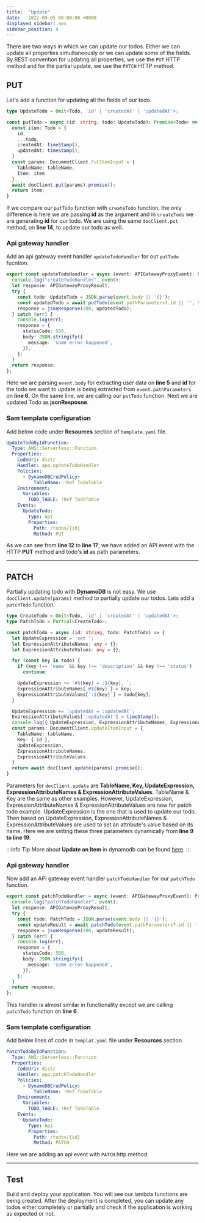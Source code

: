 ```yaml
---
title:  "Update"
date:   2022-09-05 06:00:00 +0000
displayed_sidebar: aws
sidebar_position: 4
---
```


There are two ways in which we can update our todos. Either we can update all properties simultaneously or we can update some of the fields. By REST convention for updating all properties, we use the `PUT` HTTP method and for the partial update, we use the `PATCH` HTTP method.

## PUT
Let's add a function for updating all the fields of our todo.
```ts showLineNumbers
type UpdateTodo = Omit<Todo, 'id' | 'createdAt' | 'updatedAt'>;

const putTodo = async (id: string, todo: UpdateTodo): Promise<Todo> => {
  const item: Todo = {
    id,
    ...todo,
    createdAt: timeStamp(),
    updatedAt: timeStamp(),
  }
  const params: DocumentClient.PutItemInput = {
    TableName: tableName,
    Item: item
  }
  await docClient.put(params).promise();
  return item;
}
```

If we compare our `putTodo` function with `createTodo` function, the only difference is here we are passing **id** as the argument and in `createTodo` we are generating **id** for our todo. We are using the same `docClient.put` method, on **line 14**, to update our todo as well.

### Api gateway handler
Add an api gateway event handler `updateTodoHandler` for out `putTodo` fucntion.

```ts showLineNumbers
export const updateTodoHandler = async (event: APIGatewayProxyEvent): Promise<APIGatewayProxyResult> => {
  console.log("createTodoHandler", event);
  let response: APIGatewayProxyResult;
  try {
    const todo: UpdateTodo = JSON.parse(event.body || '{}');
    const updatedTodo = await putTodo(event.pathParameters?.id || '', todo);
    response = jsonResponse(200, updatedTodo);
  } catch (err) {
    console.log(err);
    response = {
      statusCode: 500,
      body: JSON.stringify({
        message: 'some error happened',
      }),
    };
  }
  return response;
};
```
Here we are parsing `event.body` for extracting user data on **line 5** and **id** for the todo we want to update is being extracted from `event.pathParameters` on **line 6**. On the same line, we are calling our `putTodo` function. Next we are updated Todo as **jsonResposne**.

### Sam template configuration
Add below code under **Resources** section of `template.yaml` file.
```yaml showLineNumbers
UpdateTodoByIdFunction:
  Type: AWS::Serverless::Function
  Properties:
    CodeUri: dist/
    Handler: app.updateTodoHandler
    Policies:
      - DynamoDBCrudPolicy:
          TableName: !Ref TodoTable
    Environment:
      Variables:
        TODO_TABLE: !Ref TodoTable
    Events:
      UpdateTodo:
        Type: Api
        Properties:
          Path: /todos/{id}
          Method: PUT
```
As we can see from **line 12** to **line 17**, we have added an API event with the HTTP **PUT** method and todo's **id** as path parameters.

***

## PATCH
Partially updating todo with **DynamoDB** is not easy. We use `docClient.update(params)` method to partially update our todos.
Lets add a `patchTodo` function.
```ts showLineNumbers
type CreateTodo = Omit<Todo, 'id' | 'createdAt' | 'updatedAt'>;
type PatchTodo = Partial<CreateTodo>;

const patchTodo = async (id: string, todo: PatchTodo) => {
  let UpdateExpression = 'set ';
  let ExpressionAttributeNames: any = {};
  let ExpressionAttributeValues: any = {};

  for (const key in todo) {
    if (key !== 'name' && key !== 'description' && key !== 'status')
      continue;

    UpdateExpression += `#${key} = :${key}, `;
    ExpressionAttributeNames[`#${key}`] = key;
    ExpressionAttributeValues[`:${key}`] = todo[key];
  }

  UpdateExpression += `updatedAt = :updatedAt`;
  ExpressionAttributeValues[':updatedAt'] = timeStamp();
  console.log({ UpdateExpression, ExpressionAttributeNames, ExpressionAttributeValues })
  const params: DocumentClient.UpdateItemInput = {
    TableName: tableName,
    Key: { id },
    UpdateExpression,
    ExpressionAttributeNames,
    ExpressionAttributeValues
  }
  return await docClient.update(params).promise();
}
```

Parameters for `docClient.update` are **TableName, Key, UpdateExpression, ExpressionAttributeNames & ExpressionAttributeValues**. TableName & Key are the same as other examples. However, UpdateExpression, ExpressionAttributeNames & ExpressionAttributeValues are new for patch todo example. UpdateExpression is the one that is used to update our todo. Then based on UpdateExpression, ExpressionAttributeNames & ExpressionAttributeValues are used to set an attribute's value based on its name. Here we are setting these three parameters dynamically from **line 9 to line 19**.

:::info Tip
More about **Update an Item** in dynamodb can be found [here](https://docs.aws.amazon.com/amazondynamodb/latest/APIReference/API_UpdateItem.html#API_UpdateItem_Examples).
:::

### Api gateway handler
Now add an API gateway event handler `patchTodoHandler` for our `patchTodo` function.
```ts showLineNumbers
export const patchTodoHandler = async (event: APIGatewayProxyEvent): Promise<APIGatewayProxyResult> => {
  console.log("patchTodoHandler", event);
  let response: APIGatewayProxyResult;
  try {
    const todo: PatchTodo = JSON.parse(event.body || '{}');
    const updateResult = await patchTodo(event.pathParameters?.id || '', todo);
    response = jsonResponse(200, updateResult);
  } catch (err) {
    console.log(err);
    response = {
      statusCode: 500,
      body: JSON.stringify({
        message: 'some error happened',
      }),
    };
  }
  return response;
};
```
This handler is almost similar in functionality except we are calling `patchTodo` function on **line 6**.

### Sam template configuration
Add below lines of code in `templat.yaml` file under **Resources** section.
```yaml showLineNumbers
PatchTodoByIdFunction:
  Type: AWS::Serverless::Function
  Properties:
    CodeUri: dist/
    Handler: app.patchTodoHandler
    Policies:
      - DynamoDBCrudPolicy:
          TableName: !Ref TodoTable
    Environment:
      Variables:
        TODO_TABLE: !Ref TodoTable
    Events:
      UpdateTodo:
        Type: Api
        Properties:
          Path: /todos/{id}
          Method: PATCH
```
Here we are adding an api event with `PATCH` http method.

***

## Test
Build and deploy your application. You will see our lambda functions are being created. After the deployment is completed, you can update any todos either completely or partially and check if the application is working as expected or not.